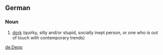 ==German==
{{wikipedia|lang=de}}

===Noun===
{{infl|de|noun|g=m}}

# [[dork]] (quirky, silly and/or stupid, socially inept person, or one who is out of touch with contemporary trends)

{{tbot entry|German|dork|2007|December|de}}

[[de:Depp]]
